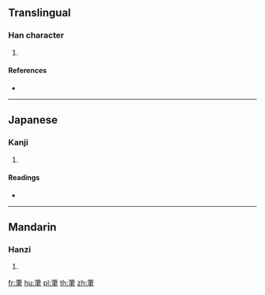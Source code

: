 {{character info/new}}
==Translingual==

===Han character===
{{Han char|rn=140|rad=艸|as=06|sn=12|four=|canj=TLQ}}

# {{defn|Han|sort=艸06}}

====References====
* {{Han ref|kx=1027.370|dkj=30880|dj=1487.040|hdz=53210.180|uh=831F|ud=33567}}

----

==Japanese==

===Kanji===
{{ja-kanji|grade=|rs=艸06}}

# {{defn|lang=ja|sort=艸06}}

====Readings====
* {{ja-readings|on=[[いつ]] (itsu), [[いち]] (ichi), [[わい]] (wai), [[え]] (e), [[ひつ]] (hitsu)|kun=[[あかざ]] (akaza), [[つぼみ]] (tsubomi)|nanori=}}

----

==Mandarin==

===Hanzi===
{{cmn-hanzi|pin=[[yù]] ([[yu4]])|wg=yü<sup>4</sup>}}

# {{defn|lang=cmn|sort=艸06}}

[[fr:茟]]
[[hu:茟]]
[[pl:茟]]
[[th:茟]]
[[zh:茟]]